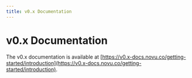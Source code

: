 ```yaml
---
title: v0.x Documentation
---
```


# v0.x Documentation

The v0.x documentation is available at [https://v0.x-docs.novu.co/getting-started/introduction](https://v0.x-docs.novu.co/getting-started/introduction).
